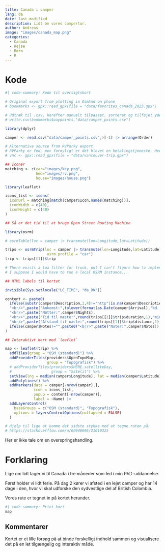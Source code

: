 ```yaml
---
title: Canada i camper
lang: da
date: last-modified
description: Lidt om vores campertur.
author: Andreas
image: "images/canada_map.png"
categories:
  - Canada
  - Rejse
  - Børn
  - R
---
```


# Kode

```r
#| code-summary: Kode til oversigtskort

# Original export from plotting in OsmAnd on phone
# bookmarks <- gpx::read_gpx(file = "data/favorites_canada_2023.gpx")

# Udtræk til .csv, herefter manuelt tilpasset, sorteret og tilføjet yderligere data.
# write.csv(bookmarks$waypoints,"data/camper_points.csv")

library(dplyr)

camper <- read.csv("data/camper_points.csv",)[-1] |> arrange(Order)

# Alternative source from RVParky export
# RVParky er fed, men fornyligt er det blevet en betalingstjeneste. Hvorfor er den ikke integreret i OSM?
# vnc <- gpx::read_gpx(file = "data/vancouver-trip.gpx")

## Iconer
matching <- c(car="images/key.png", 
              bed="images/rv.png", 
              house="images/house.png")

library(leaflet)

icons_list <- icons(
  iconUrl = matching[match(camper$Icon,names(matching))],
  iconWidth = c(40),
  iconHeight = c(40)
)

## Så er det tid til at bruge Open Street Routing Machine

library(osrm)

# osrmTable(loc = camper |> transmute(lon=Longitude,lat=Latitude))

trips <- osrmTrip(loc = camper |> transmute(lon=Longitude,lat=Latitude), overview = "full",
                   osrm.profile = "car")
trip <- trips[[1]]$trip

# There exists a lua filter for truck, put I can't figure how to implement.
# I suppose I would have to run a local OSRM instance...

## HTML labels til kortet

invisible(Sys.setlocale("LC_TIME", "da_DK"))

content <- paste0(
  ifelse(substr(camper$Description,1,4)!="http"|is.na(camper$Description),paste0("<br/>",camper$Name),paste0("<b><a href='",camper$Description,"'>",camper$Name,"</a></b>")),
  "<br/>",paste("Ankomst:",tolower(format(as.Date(camper$Arrival),"%d. %B"))),
  "<br/>",paste("Nætter:",camper$Nights),
  "<br/>",paste("Tid til næste:",round(trips[[1]]$trip$duration,1),"min"),
  "<br/>",paste("Afstand til næste:",round(trips[[1]]$trip$distance,1),"km"),
  ifelse(camper$Notes!="",paste0("<br/>",paste("Noter:",camper$Notes)),"")
)

## Interaktivt kort med `leaflet`

map <- leaflet(trip) %>%
  addTiles(group = "OSM (standard)") %>%
  addProviderTiles(providers$OpenTopoMap,
                   group = "Topografisk") %>%
  # addProviderTiles(providers$HERE.satelliteDay,
  #                  group = "Satelit") %>%
  setView(lng = median(camper$Longitude), lat = median(camper$Latitude), zoom = 7) %>%
  addPolylines() %>%
  addMarkers(data = camper[-nrow(camper),],
             icon = icons_list,
             popup = content[-nrow(camper)], 
             label = ~Name) |> 
  addLayersControl(
    baseGroups = c("OSM (standard)", "Topografisk"),
    options = layersControlOptions(collapsed = FALSE)
  )

# Hjælp til lige at komme det sidste stykke med at tegne ruten på:
# https://stackoverflow.com/a/60940696/21019325
```

Her er ikke tale om en overspringshandling.

# Forklaring

Lige om lidt tager vi til Canada i tre måneder som led i min PhD-uddannelse.

Først holder vi lidt ferie. På dag 2 kører vi afsted i en lejet camper og har 14 dage i den, hvor vi skal udforske den sydvestlige del af British Colombia.

Vores rute er tegnet in på kortet herunder.

```r
#| code-summary: Print kort
map
```

## Kommentarer

Kortet er et lille forsøg på at binde forskelligt indhold sammen og visualisere det på en let tilgængelig og interaktiv måde.
